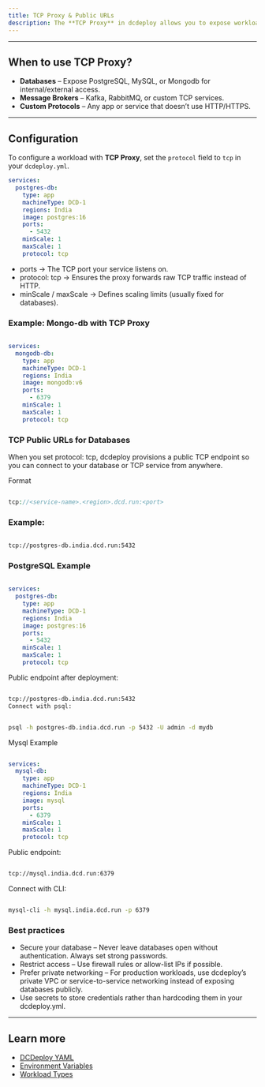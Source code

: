 ```yaml
---
title: TCP Proxy & Public URLs
description: The **TCP Proxy** in dcdeploy allows you to expose workloads that communicate over **raw TCP protocols** (non-HTTP). This is especially useful for **databases, message brokers, and custom TCP-based services**. With **TCP Public URLs**, you can also securely connect to these services from outside dcdeploy.
---
```


---

## When to use TCP Proxy?

-  **Databases** – Expose PostgreSQL, MySQL, or Mongodb for internal/external access.  
-  **Message Brokers** – Kafka, RabbitMQ, or custom TCP services.  
-  **Custom Protocols** – Any app or service that doesn’t use HTTP/HTTPS.  

---

## Configuration

To configure a workload with **TCP Proxy**, set the `protocol` field to `tcp` in your `dcdeploy.yml`.

```yaml
services:
  postgres-db:
    type: app
    machineType: DCD-1
    regions: India
    image: postgres:16
    ports:
      - 5432
    minScale: 1
    maxScale: 1
    protocol: tcp
```
- ports → The TCP port your service listens on.
- protocol: tcp → Ensures the proxy forwards raw TCP traffic instead of HTTP.
- minScale / maxScale → Defines scaling limits (usually fixed for databases).

### Example: Mongo-db with TCP Proxy
```yaml

services:
  mongodb-db:
    type: app
    machineType: DCD-1
    regions: India
    image: mongodb:v6
    ports:
      - 6379
    minScale: 1
    maxScale: 1
    protocol: tcp
```    

### TCP Public URLs for Databases
When you set protocol: tcp, dcdeploy provisions a public TCP endpoint so you can connect to your database or TCP service from anywhere.

Format
```php

tcp://<service-name>.<region>.dcd.run:<port>
```
### Example:
```bash

tcp://postgres-db.india.dcd.run:5432
```
### PostgreSQL Example

```yaml

services:
  postgres-db:
    type: app
    machineType: DCD-1
    regions: India
    image: postgres:16
    ports:
      - 5432
    minScale: 1
    maxScale: 1
    protocol: tcp
```
Public endpoint after deployment:

```bash

tcp://postgres-db.india.dcd.run:5432
Connect with psql:
```
```bash

psql -h postgres-db.india.dcd.run -p 5432 -U admin -d mydb
```
Mysql Example
```yaml

services:
  mysql-db:
    type: app
    machineType: DCD-1
    regions: India
    image: mysql
    ports:
      - 6379
    minScale: 1
    maxScale: 1
    protocol: tcp
```    
Public endpoint:

```bash

tcp://mysql.india.dcd.run:6379
```
Connect with CLI:

```bash

mysql-cli -h mysql.india.dcd.run -p 6379
```
### Best practices
- Secure your database – Never leave databases open without authentication. Always set strong passwords.
- Restrict access – Use firewall rules or allow-list IPs if possible.
- Prefer private networking – For production workloads, use dcdeploy’s private VPC or service-to-service networking instead of exposing databases publicly.
- Use secrets to store credentials rather than hardcoding them in your dcdeploy.yml.

--- 

## Learn more
- [DCDeploy YAML](./dcdeploy-yml)  
- [Environment Variables](./environment-variables)  
- [Workload Types](./workload-types) 